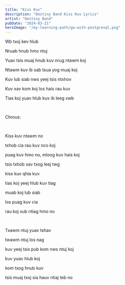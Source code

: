 ```yaml
---
title: "Kiss Kuv"
description: "Destiny Band Kiss Kuv Lyrics"
artist: "Destiny Band"
pubDate: "2024-03-21"
heroImage: "/my-learning-path/go-with-postgresql.png"
---
```


Wb txoj kev hlub

Nruab hnub hmo ntuj

Yuav tsis muaj hnub kuv nrug ntawm koj

Ntawm kuv ib sab tsua yog muaj koj

Kuv lub siab nws yeej tsis ntxhov

Kuv xav kom koj los hais rau kuv

Tias koj yuav hlub kuv ib leeg xwb

<br />

Chrous:

<br />

Kiss kuv ntawm no

txhob cia rau kuv nco koj

puag kuv hmo no, mloog kuv hais koj

tsis txhob xav txog leej twg

kiss kuv qhia kuv

tias koj yeej hlub kuv tiag

muab koj lub siab

los puag kuv cia

rau koj xub ntiag hmo no

<br />

Txawm ntuj yuav tshav

twawm ntuj los nag

kuv yeej tsis pub kom nws ntuj koj

kuv yuav hlub koj

kom txog hnub kuv

tsis muaj txoj sia hauv ntiaj teb no
